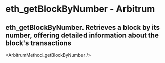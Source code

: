 # eth_getBlockByNumber - Arbitrum

## eth_getBlockByNumber. Retrieves a block by its number, offering detailed information about the block's transactions


<ArbitrumMethod_getBlockByNumber />

